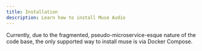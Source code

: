 ```yaml
---
title: Installation
description: Learn how to install Muse Audio
---
```


Currently, due to the fragmented, pseudo-microservice-esque nature of the code base, the only supported way to install muse is via Docker Compose.
